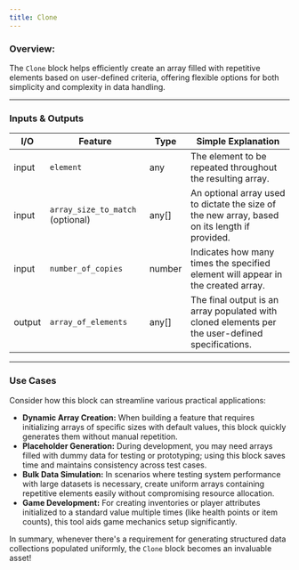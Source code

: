 ```yaml
---
title: Clone
---
```


### **Overview:**

The `Clone` block helps efficiently create an array filled with repetitive elements based on user-defined criteria, offering flexible options for both simplicity and complexity in data handling.

---

### Inputs & Outputs

| I/O    | Feature                          | Type   | Simple Explanation                                                                               |
| ------ | -------------------------------- | ------ | ------------------------------------------------------------------------------------------------ |
| input  | `element`                        | any    | The element to be repeated throughout the resulting array.                                       |
| input  | `array_size_to_match` (optional) | any[]  | An optional array used to dictate the size of the new array, based on its length if provided.    |
| input  | `number_of_copies`               | number | Indicates how many times the specified element will appear in the created array.                 |
| output | `array_of_elements`              | any[]  | The final output is an array populated with cloned elements per the user-defined specifications. |

---

### Use Cases

Consider how this block can streamline various practical applications:

- **Dynamic Array Creation:** When building a feature that requires initializing arrays of specific sizes with default values, this block quickly generates them without manual repetition.
- **Placeholder Generation:** During development, you may need arrays filled with dummy data for testing or prototyping; using this block saves time and maintains consistency across test cases.
- **Bulk Data Simulation:** In scenarios where testing system performance with large datasets is necessary, create uniform arrays containing repetitive elements easily without compromising resource allocation.
- **Game Development:** For creating inventories or player attributes initialized to a standard value multiple times (like health points or item counts), this tool aids game mechanics setup significantly.

In summary, whenever there's a requirement for generating structured data collections populated uniformly, the `Clone` block becomes an invaluable asset!
